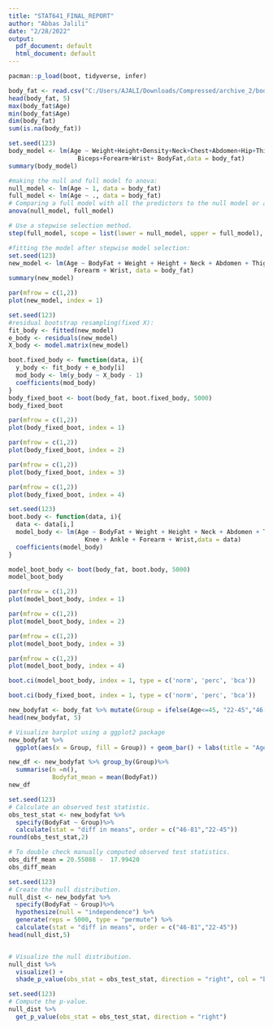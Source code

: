 ```yaml
---
title: "STAT641_FINAL_REPORT"
author: "Abbas Jalili"
date: "2/28/2022"
output:
  pdf_document: default
  html_document: default
---
```


```r
pacman::p_load(boot, tidyverse, infer)
```


```r
body_fat <- read.csv("C:/Users/AJALI/Downloads/Compressed/archive_2/bodyfat.csv")
head(body_fat, 5)
max(body_fat$Age)
min(body_fat$Age)
dim(body_fat)
sum(is.na(body_fat))
```

\newpage

```r
set.seed(123)
body_model <- lm(Age ~ Weight+Height+Density+Neck+Chest+Abdomen+Hip+Thigh+Knee+Ankle+
                   Biceps+Forearm+Wrist+ BodyFat,data = body_fat)
summary(body_model)
```


```r
#making the null and full model fo anova:
null_model <- lm(Age ~ 1, data = body_fat)
full_model <- lm(Age ~ ., data = body_fat)
# Comparing a full model with all the predictors to the null model or an initial model.
anova(null_model, full_model)
```


```r
# Use a stepwise selection method.
step(full_model, scope = list(lower = null_model, upper = full_model), trace = 0)
```





```r
#fitting the model after stepwise model selection:
set.seed(123)
new_model <- lm(Age ~ BodyFat + Weight + Height + Neck + Abdomen + Thigh + Knee + Ankle + 
                  Forearm + Wrist, data = body_fat)
summary(new_model)
```


```r
par(mfrow = c(1,2))
plot(new_model, index = 1)
```

\neapage

```r
set.seed(123)
#residual bootstrap resampling(fixed X):
fit_body <- fitted(new_model)
e_body <- residuals(new_model)
X_body <- model.matrix(new_model)

boot.fixed_body <- function(data, i){
  y_body <- fit_body + e_body[i]
  mod_body <- lm(y_body ~ X_body - 1)
  coefficients(mod_body)
}
body_fixed_boot <- boot(body_fat, boot.fixed_body, 5000)
body_fixed_boot
```

```r
par(mfrow = c(1,2))
plot(body_fixed_boot, index = 1)
```


```r
par(mfrow = c(1,2))
plot(body_fixed_boot, index = 2)
```

```r
par(mfrow = c(1,2))
plot(body_fixed_boot, index = 3)
```

```r
par(mfrow = c(1,2))
plot(body_fixed_boot, index = 4)
```


```r
set.seed(123)
boot.body <- function(data, i){
  data <- data[i,]
  model_body <- lm(Age ~ BodyFat + Weight + Height + Neck + Abdomen + Thigh + 
                     Knee + Ankle + Forearm + Wrist,data = data)
  coefficients(model_body)
}

model_boot_body <- boot(body_fat, boot.body, 5000)
model_boot_body
```

```r
par(mfrow = c(1,2))
plot(model_boot_body, index = 1)
```

```r
par(mfrow = c(1,2))
plot(model_boot_body, index = 2)
```


```r
par(mfrow = c(1,2))
plot(model_boot_body, index = 3)
```

```r
par(mfrow = c(1,2))
plot(model_boot_body, index = 4)
```



```r
boot.ci(model_boot_body, index = 1, type = c('norm', 'perc', 'bca'))
```


```r
boot.ci(body_fixed_boot, index = 1, type = c('norm', 'perc', 'bca'))
```



```r
new_bodyfat <- body_fat %>% mutate(Group = ifelse(Age<=45, "22-45","46-81"))
head(new_bodyfat, 5)
```




```r
# Visualize barplot using a ggplot2 package
new_bodyfat %>%
  ggplot(aes(x = Group, fill = Group)) + geom_bar() + labs(title = "Age 22-45 Versus Age 46-81 Group", x = "Groups", y = "Count") +theme(panel.grid.major = element_blank())
```




```r
new_df <- new_bodyfat %>% group_by(Group)%>%
  summarise(n =n(),
            Bodyfat_mean = mean(BodyFat))
new_df
```


```r
set.seed(123)
# Calculate an observed test statistic.
obs_test_stat <- new_bodyfat %>%
  specify(BodyFat ~ Group)%>%
  calculate(stat = "diff in means", order = c("46-81","22-45"))
round(obs_test_stat,2)

# To double check manually computed observed test statistics.
obs_diff_mean = 20.55088 -	17.99420	 
obs_diff_mean
```


```r
set.seed(123)
# Create the null distribution.
null_dist <- new_bodyfat %>%
  specify(BodyFat ~ Group)%>%
  hypothesize(null = "independence") %>%
  generate(reps = 5000, type = "permute") %>%
  calculate(stat = "diff in means", order = c("46-81","22-45"))
head(null_dist,5)


# Visualize the null distribution.
null_dist %>%
  visualize() +
  shade_p_value(obs_stat = obs_test_stat, direction = "right", col = "blue", lty = 1, lwd = 1)
```

```r
set.seed(123)
# Compute the p-value.
null_dist %>%
  get_p_value(obs_stat = obs_test_stat, direction = "right")
```